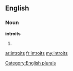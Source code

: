 ==English==

===Noun===
'''introits'''

# {{plural of|[[introit]]}}

[[Category:English plurals]]

[[ar:introits]]
[[fr:introits]]
[[my:introits]]